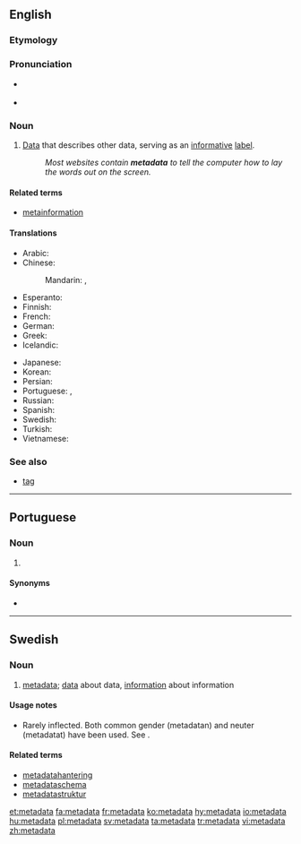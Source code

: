 ==English==
{{wikipedia}}

===Etymology===
{{prefix|meta|data|lang=en}}

===Pronunciation===
* {{a|UK}} {{IPA|/ˈmɛt.əˌdeɪ.tə/|lang=en}}
* {{audio|En-us-metadata.ogg|Audio (US)|lang=en}}

===Noun===
{{en-noun|-}}

# [[data|Data]] that describes other data, serving as an [[informative]] [[label]].
#: ''Most websites contain '''metadata''' to tell the computer how to lay the words out on the screen.''

====Related terms====
* [[metainformation]]

====Translations====
{{trans-top|data that describes data}}
* Arabic: {{t|ar|بَيَانَات وَصْفِيَّة|f-p}}
* Chinese:
*: Mandarin: {{t|cmn|元數據|sc=Hani}}, {{t|cmn|元数据|tr=yuánshùjù|sc=Hani}}
* Esperanto: {{t|eo|meta-dateno}}
* Finnish: {{t|fi|metadata}}
* French: {{t+|fr|métadonnées|f-p}}
* German: {{t+|de|Metadaten|p}}
* Greek: {{t|el|μεταδεδομένα|n-p}}
* Icelandic: {{t|is|lýsigögn|n-p}}
{{trans-mid}}
* Japanese: {{t|ja|メタデータ|tr=metadēta|sc=Jpan}}
* Korean: {{t|ko|메타데이터|sc=Kore}}
* Persian: {{t|fa|فراداده|tr=farâdâde}}
* Portuguese: {{t|pt|metadados|m-p}}, {{t|pt|metadata|f}}
* Russian: {{t|ru|метада́нные|n-p}}
* Spanish: {{t+|es|metadatos|m-p}}
* Swedish: {{t+|sv|metadata|c}}
* Turkish: {{t+|tr|üstveri}}
* Vietnamese: {{t+|vi|siêu dữ liệu}}
{{trans-bottom}}

===See also===
* [[tag]]

----

==Portuguese==

===Noun===
{{pt-noun|f|-}}

# {{l|en|metadata}} {{gloss|data that describes other data}}

====Synonyms====
* {{l|pt|metadados}}

----

==Swedish==

===Noun===
{{sv-noun|c}}

# [[#English|metadata]]; [[data]] about data, [[information]] about information

====Usage notes====
* Rarely inflected. Both common gender (metadatan) and neuter (metadatat) have been used. See {{l|sv|data}}.

====Related terms====
* [[metadatahantering]]
* [[metadataschema]]
* [[metadatastruktur]]

[[et:metadata]]
[[fa:metadata]]
[[fr:metadata]]
[[ko:metadata]]
[[hy:metadata]]
[[io:metadata]]
[[hu:metadata]]
[[pl:metadata]]
[[sv:metadata]]
[[ta:metadata]]
[[tr:metadata]]
[[vi:metadata]]
[[zh:metadata]]